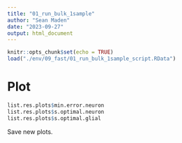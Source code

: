 ```yaml
---
title: "01_run_bulk_1sample"
author: "Sean Maden"
date: "2023-09-27"
output: html_document
---
```


```r
knitr::opts_chunk$set(echo = TRUE)
load("./env/09_fast/01_run_bulk_1sample_script.RData")
```

# Plot

```r
list.res.plots$min.error.neuron
list.res.plots$s.optimal.neuron
list.res.plots$s.optimal.glial
```

Save new plots.

```r
```
